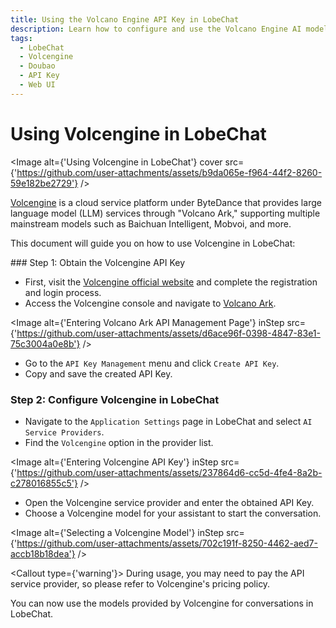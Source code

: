 ```yaml
---
title: Using the Volcano Engine API Key in LobeChat
description: Learn how to configure and use the Volcano Engine AI model in LobeChat, obtain API keys, and start conversations.
tags:
  - LobeChat
  - Volcengine
  - Doubao
  - API Key
  - Web UI
---
```


# Using Volcengine in LobeChat

<Image alt={'Using Volcengine in LobeChat'} cover src={'https://github.com/user-attachments/assets/b9da065e-f964-44f2-8260-59e182be2729'} />

[Volcengine](https://www.volcengine.com/) is a cloud service platform under ByteDance that provides large language model (LLM) services through "Volcano Ark," supporting multiple mainstream models such as Baichuan Intelligent, Mobvoi, and more.

This document will guide you on how to use Volcengine in LobeChat:

<Steps>
  ### Step 1: Obtain the Volcengine API Key

  - First, visit the [Volcengine official website](https://www.volcengine.com/) and complete the registration and login process.
  - Access the Volcengine console and navigate to [Volcano Ark](https://console.volcengine.com/ark/).

  <Image alt={'Entering Volcano Ark API Management Page'} inStep src={'https://github.com/user-attachments/assets/d6ace96f-0398-4847-83e1-75c3004a0e8b'} />

  - Go to the `API Key Management` menu and click `Create API Key`.
  - Copy and save the created API Key.

  ### Step 2: Configure Volcengine in LobeChat

  - Navigate to the `Application Settings` page in LobeChat and select `AI Service Providers`.
  - Find the `Volcengine` option in the provider list.

  <Image alt={'Entering Volcengine API Key'} inStep src={'https://github.com/user-attachments/assets/237864d6-cc5d-4fe4-8a2b-c278016855c5'} />

  - Open the Volcengine service provider and enter the obtained API Key.
  - Choose a Volcengine model for your assistant to start the conversation.

  <Image alt={'Selecting a Volcengine Model'} inStep src={'https://github.com/user-attachments/assets/702c191f-8250-4462-aed7-accb18b18dea'} />

  <Callout type={'warning'}>
    During usage, you may need to pay the API service provider, so please refer to Volcengine's
    pricing policy.
  </Callout>
</Steps>

You can now use the models provided by Volcengine for conversations in LobeChat.
